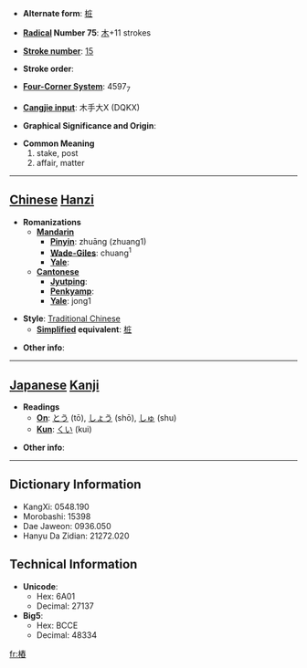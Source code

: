 * '''Alternate form''': [[桩]]

* '''[[Wiktionary:Chinese radical index| Radical]] Number 75''': [[Wiktionary:Chinese radical index 木|木]]+11 strokes

* '''[[Wiktionary:Chinese total strokes index|Stroke number]]''': [[Wiktionary:Chinese total strokes index 15|15]]

* '''Stroke order''': 

* '''[[Wiktionary:Chinese four corner index|Four-Corner System]]''': 4597<sub>7</sub>

* '''[[Wiktionary:Chinese Cangjie index|Cangjie input]]''': 木手大X (DQKX)

* '''Graphical Significance and Origin''': 

* '''Common Meaning'''
*#stake, post
*# affair, matter


----

== [[Chinese]] [[Hanzi]] ==

* '''Romanizations'''
** '''[[Mandarin]]'''
*** '''[[Pinyin]]''': zhuāng (zhuang1)
*** '''[[Wade-Giles]]''': chuang<sup>1</sup>
*** '''[[Yale]]''': 
** '''[[Cantonese]]'''
*** '''[[Jyutping]]''':
*** '''[[Penkyamp]]''': 
*** '''[[Yale]]''': jong1

* '''Style''': [[Traditional Chinese]] 
** '''[[Simplified Chinese|Simplified]] equivalent''': [[桩]]

* '''Other info''': 

----

== [[Japanese]] [[Kanji]] ==

* '''Readings'''
** '''[[On]]''': [[とう]] (tō), [[しょう]] (shō), [[しゅ]] (shu)
** '''[[Kun]]''': [[くい]] (kui)

* '''Other info''':  

----

== Dictionary Information ==

* KangXi: 0548.190
* Morobashi: 15398
* Dae Jaweon: 0936.050
* Hanyu Da Zidian: 21272.020

== Technical Information ==

* '''Unicode''':
** Hex: 6A01
** Decimal: 27137
* '''Big5''':
** Hex: BCCE
** Decimal: 48334

[[fr:樁]]